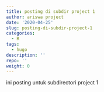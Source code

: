 ```yaml
---
title: posting di subdir project 1
author: ariswa project
date: '2020-04-25'
slug: posting-di-subdir-project-1
categories:
  - R
tags:
  - hugo
description: ''
repo: ''
weight: 0
---
```

ini posting untuk subdirectori project 1  



